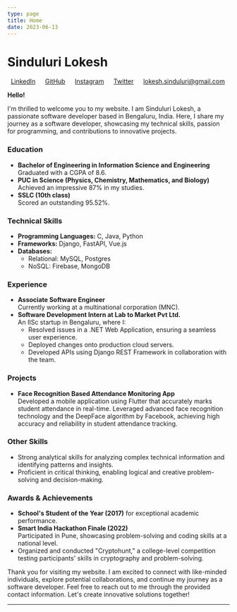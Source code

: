 ```yaml
---
type: page
title: Home
date: 2023-06-13
---
```


# Sinduluri Lokesh

&nbsp; [LinkedIn](https://www.linkedin.com/in/lokesh-s888) &emsp; [GitHub](https://github.com/Lokie-codes) &emsp; [Instagram](https://instagram.com/lokie.me) &emsp; [Twitter](https://twitter.com/lokxfornow) &emsp; lokesh.sinduluri@gmail.com

**Hello!**

I'm thrilled to welcome you to my website. I am Sinduluri Lokesh, a passionate software developer based in Bengaluru, India. Here, I share my journey as a software developer, showcasing my technical skills, passion for programming, and contributions to innovative projects.

### Education
- **Bachelor of Engineering in Information Science and Engineering**  
  Graduated with a CGPA of 8.6.
- **PUC in Science (Physics, Chemistry, Mathematics, and Biology)**  
  Achieved an impressive 87% in my studies.
- **SSLC (10th class)**  
  Scored an outstanding 95.52%.

### Technical Skills
- **Programming Languages:** C, Java, Python
- **Frameworks:** Django, FastAPI, Vue.js
- **Databases:** 
  - Relational: MySQL, Postgres
  - NoSQL: Firebase, MongoDB

### Experience
- **Associate Software Engineer**  
  Currently working at a multinational corporation (MNC).
- **Software Development Intern at Lab to Market Pvt Ltd.**  
  An IISc startup in Bengaluru, where I:
  - Resolved issues in a .NET Web Application, ensuring a seamless user experience.
  - Deployed changes onto production cloud servers.
  - Developed APIs using Django REST Framework in collaboration with the team.

### Projects
- **Face Recognition Based Attendance Monitoring App**  
  Developed a mobile application using Flutter that accurately marks student attendance in real-time. Leveraged advanced face recognition technology and the DeepFace algorithm by Facebook, achieving high accuracy and reliability in student attendance tracking.

### Other Skills
- Strong analytical skills for analyzing complex technical information and identifying patterns and insights.
- Proficient in critical thinking, enabling logical and creative problem-solving and decision-making.

### Awards & Achievements
- **School's Student of the Year (2017)** for exceptional academic performance.
- **Smart India Hackathon Finale (2022)**  
  Participated in Pune, showcasing problem-solving and coding skills at a national level.
- Organized and conducted "Cryptohunt," a college-level competition testing participants' skills in cryptography and problem-solving.

Thank you for visiting my website. I am excited to connect with like-minded individuals, explore potential collaborations, and continue my journey as a software developer. Feel free to reach out to me through the provided contact information. Let's create innovative solutions together!

---
